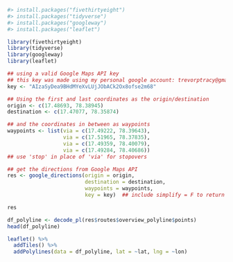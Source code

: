 

```r
#> install.packages("fivethirtyeight")
#> install.packages("tidyverse")
#> install.packages("googleway")
#> install.packages("leaflet")

library(fivethirtyeight)
library(tidyverse)
library(googleway)
library(leaflet)

## using a valid Google Maps API key
## this key was made using my personal google account: trevorptracy@gmail.com
key <- "AIzaSyDea9BHdMYeXvLUjJObACk2Ox8ofse2m68"

## Using the first and last coordinates as the origin/destination
origin <- c(17.48693, 78.38945)
destination <- c(17.47077, 78.35874)

## and the coordinates in between as waypoints
waypoints <- list(via = c(17.49222, 78.39643),
                  via = c(17.51965, 78.37835),
                  via = c(17.49359, 78.40079),
                  via = c(17.49284, 78.40686))
## use 'stop' in place of 'via' for stopovers

## get the directions from Google Maps API
res <- google_directions(origin = origin,
                         destination = destination,
                         waypoints = waypoints,
                         key = key)  ## include simplify = F to return data as JSON

res

df_polyline <- decode_pl(res$routes$overview_polyline$points)
head(df_polyline)

leaflet() %>%
  addTiles() %>%
  addPolylines(data = df_polyline, lat = ~lat, lng = ~lon)
```


